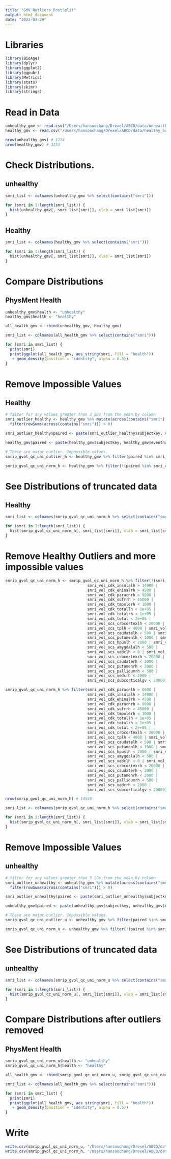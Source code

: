 ```yaml
---
title: "GMV_Outliers_PostSplit"
output: html_document
date: "2023-03-29"
---
```



# Libraries
```r
library(BioAge)
library(dplyr)
library(ggplot2)
library(ggpubr)
library(Metrics)
library(stats)
library(skimr)
library(stringr)
```

# Read in Data
```r
unhealthy_gmv <- read.csv("/Users/hansoochang/Drexel/ABCD/data/unhealthy_brain_cbcl_phys.csv")
healthy_gmv <- read.csv("/Users/hansoochang/Drexel/ABCD/data/healthy_brain_cbcl_phys.csv")

nrow(unhealthy_gmv) # 1274
nrow(healthy_gmv) # 3253
```


# Check Distributions.
## unhealthy
```r
smri_list <- colnames(unhealthy_gmv %>% select(contains("smri")))

for (smri in 1:length(smri_list)) {
  hist(unhealthy_gmv[, smri_list[smri]], xlab = smri_list[smri])
}

```

## Healthy
```r
smri_list <- colnames(healthy_gmv %>% select(contains("smri")))

for (smri in 1:length(smri_list)) {
  hist(unhealthy_gmv[, smri_list[smri]], xlab = smri_list[smri])
}

```

# Compare Distributions
## PhysMent Health
```r
unhealthy_gmv$health <- "unhealthy"
healthy_gmv$health <- "healthy"

all_health_gmv <- rbind(unhealthy_gmv, healthy_gmv)

smri_list <- colnames(all_health_gmv %>% select(contains("smri")))

for (smri in smri_list) {
  print(smri)
  print(ggplot(all_health_gmv, aes_string(smri, fill = "health"))
   + geom_density(position = "identity", alpha = 0.5))
}
```

# Remove Impossible Values
## Healthy
```r
# filter for any values greater than 3 SDs from the mean by column
smri_outlier_healthy <- healthy_gmv %>% mutate(across(contains("smri"), ~ abs(scale(.)) > 3)) %>%
  filter(rowSums(across(contains("smri"))) > 0)

smri_outlier_healthy$paired <- paste(smri_outlier_healthy$subjectkey, smri_outlier_healthy$eventname)

healthy_gmv$paired <- paste(healthy_gmv$subjectkey, healthy_gmv$eventname)

# These are major outlier. Impossible values.
smrip_gvol_qc_uni_outlier_h <- healthy_gmv %>% filter(paired %in% smri_outlier_healthy$paired)

smrip_gvol_qc_uni_norm_h <- healthy_gmv %>% filter(!(paired %in% smri_outlier_healthy$paired))
```

# See Distributions of truncated data
## Healthy
```r
smri_list <- colnames(smrip_gvol_qc_uni_norm_h %>% select(contains("smri")))

for (smri in 1:length(smri_list)) {
  hist(smrip_gvol_qc_uni_norm_h[, smri_list[smri]], xlab = smri_list[smri])
}

```

# Remove Healthy Outliers and more impossible values
```r
smrip_gvol_qc_uni_norm_h <- smrip_gvol_qc_uni_norm_h %>% filter(!(smri_vol_cdk_paracnlh > 8000 | 
                                    smri_vol_cdk_insulalh > 14000 | 
                                    smri_vol_cdk_ehinalrh > 4500 | 
                                    smri_vol_cdk_paracnrh > 9000 | 
                                    smri_vol_cdk_sufrrh > 45000 | 
                                    smri_vol_cdk_tmpolerh < 1000 | 
                                    smri_vol_cdk_totallh < 1e+05 |
                                    smri_vol_cdk_totalrh < 1e+05 | 
                                    smri_vol_cdk_total < 2e+05 | 
                                    smri_vol_scs_crbcortexlh < 20000 |
                                    smri_vol_scs_tplh < 4000 | smri_vol_scs_tplh > 15000 | 
                                    smri_vol_scs_caudatelh < 500 | smri_vol_scs_caudatelh > 10000 | 
                                    smri_vol_scs_putamenlh < 1000 | smri_vol_scs_putamenlh > 10000 | 
                                    smri_vol_scs_hpuslh < 2000 | smri_vol_scs_hpuslh > 7000 |
                                    smri_vol_scs_amygdalalh < 500 |
                                    smri_vol_scs_vedclh < 0 | smri_vol_scs_vedclh > 20000 | 
                                    smri_vol_scs_crbcortexrh < 20000 | 
                                    smri_vol_scs_caudaterh < 2000 |
                                    smri_vol_scs_putamenrh < 2000 |
                                    smri_vol_scs_pallidumrh < 500 |
                                    smri_vol_scs_vedcrh < 2000 | 
                                    smri_vol_scs_subcorticalgv < 20000))

smrip_gvol_qc_uni_norm_h %>% filter(smri_vol_cdk_paracnlh > 8000 | 
                                    smri_vol_cdk_insulalh > 14000 | 
                                    smri_vol_cdk_ehinalrh > 4500 | 
                                    smri_vol_cdk_paracnrh > 9000 | 
                                    smri_vol_cdk_sufrrh > 45000 | 
                                    smri_vol_cdk_tmpolerh < 1000 | 
                                    smri_vol_cdk_totallh < 1e+05 |
                                    smri_vol_cdk_totalrh < 1e+05 | 
                                    smri_vol_cdk_total < 2e+05 | 
                                    smri_vol_scs_crbcortexlh < 20000 |
                                    smri_vol_scs_tplh < 4000 | smri_vol_scs_tplh > 15000 | 
                                    smri_vol_scs_caudatelh < 500 | smri_vol_scs_caudatelh > 10000 | 
                                    smri_vol_scs_putamenlh < 1000 | smri_vol_scs_putamenlh > 10000 | 
                                    smri_vol_scs_hpuslh < 2000 | smri_vol_scs_hpuslh > 7000 |
                                    smri_vol_scs_amygdalalh < 500 |
                                    smri_vol_scs_vedclh < 0 | smri_vol_scs_vedclh > 20000 | 
                                    smri_vol_scs_crbcortexrh < 20000 | 
                                    smri_vol_scs_caudaterh < 2000 |
                                    smri_vol_scs_putamenrh < 2000 |
                                    smri_vol_scs_pallidumrh < 500 |
                                    smri_vol_scs_vedcrh < 2000 | 
                                    smri_vol_scs_subcorticalgv < 20000) 

nrow(smrip_gvol_qc_uni_norm_h) # 14558


```


```r
smri_list <- colnames(smrip_gvol_qc_uni_norm_h %>% select(contains("smri")))

for (smri in 1:length(smri_list)) {
  hist(smrip_gvol_qc_uni_norm_h[, smri_list[smri]], xlab = smri_list[smri])
}

```


# Remove Impossible Values
## unhealthy
```r
# filter for any values greater than 3 SDs from the mean by column
smri_outlier_unhealthy <- unhealthy_gmv %>% mutate(across(contains("smri"), ~ abs(scale(.)) > 3)) %>%
  filter(rowSums(across(contains("smri"))) > 0)

smri_outlier_unhealthy$paired <- paste(smri_outlier_unhealthy$subjectkey, smri_outlier_unhealthy$eventname)

unhealthy_gmv$paired <- paste(unhealthy_gmv$subjectkey, unhealthy_gmv$eventname)

# These are major outlier. Impossible values.
smrip_gvol_qc_uni_outlier_u <- unhealthy_gmv %>% filter(paired %in% smri_outlier_unhealthy$paired)

smrip_gvol_qc_uni_norm_u <- unhealthy_gmv %>% filter(!(paired %in% smri_outlier_unhealthy$paired))
```

# See Distributions of truncated data
## unhealthy
```r
smri_list <- colnames(smrip_gvol_qc_uni_norm_u %>% select(contains("smri")))

for (smri in 1:length(smri_list)) {
  hist(smrip_gvol_qc_uni_norm_u[, smri_list[smri]], xlab = smri_list[smri])
}

```


# Compare Distributions after outliers removed
## PhysMent Health
```r
smrip_gvol_qc_uni_norm_u$health <- "unhealthy"
smrip_gvol_qc_uni_norm_h$health <- "healthy"

all_health_gmv <- rbind(smrip_gvol_qc_uni_norm_u, smrip_gvol_qc_uni_norm_h)

smri_list <- colnames(all_health_gmv %>% select(contains("smri")))

for (smri in smri_list) {
  print(smri)
  print(ggplot(all_health_gmv, aes_string(smri, fill = "health"))
   + geom_density(position = "identity", alpha = 0.5))
}
```

# Write
```r
write.csv(smrip_gvol_qc_uni_norm_u, "/Users/hansoochang/Drexel/ABCD/data/unhealthy_brain_cbcl_phys.csv")
write.csv(smrip_gvol_qc_uni_norm_h, "/Users/hansoochang/Drexel/ABCD/data/healthy_brain_cbcl_phys.csv")
```




















